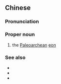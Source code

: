 ==Chinese==
{{zh-forms|type=121}}
{{wikipedia|lang=zh}}

===Pronunciation===
{{zh-pron
|m=Gǔ Tàigǔ Dài
|cat=propn
}}

===Proper noun===
{{zh-proper noun}}

# the [[Paleoarchean]] [[eon]]

===See also===
* {{zh-l|始太古代}}
* {{zh-l|中太古代}}
* {{zh-l|太古宙}}

{{zh-cat|Geology|Time}}